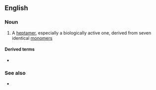 ==English==

===Noun===
{{en-noun}}

# {{lb|en|chemistry|biochemistry}} A [[heptamer]], especially a biologically active one, derived from seven identical [[monomer]]s

====Derived terms====
* {{l|en|homoheptameric}}

===See also===
* {{l|en|heteroheptamer}}